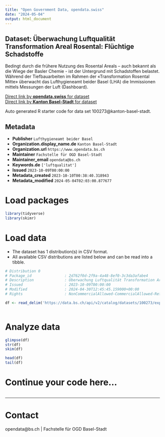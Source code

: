 ```yaml
---
title: "Open Government Data, opendata.swiss"
date: "2024-05-04"
output: html_document
---
```


## Dataset: Überwachung Luftqualität Transformation Areal Rosental: Flüchtige Schadstoffe

Bedingt durch die frühere Nutzung des Rosental Areals – auch bekannt als die Wiege der Basler Chemie - ist der Untergrund mit Schadstoffen belastet. Während der Tiefbauarbeiten im Rahmen der «Transformation Rosental Mitte» überwacht das Lufthygieneamt beider Basel (LHA) die Immissionen mittels Messungen der Luft (Dashboard). 

[Direct link by **opendata.swiss** for dataset](https://opendata.swiss/de/dataset/uberwachung-luftqualitat-transformation-areal-rosental-fluchtige-schadstoffe)<br>
[Direct link by **Kanton Basel-Stadt** for dataset](https://data.bs.ch/explore/dataset/100273/)

Auto generated R starter code for data set 100273@kanton-basel-stadt.

## Metadata

- **Publisher** `Lufthygieneamt beider Basel`
- **Organization.display_name.de** `Kanton Basel-Stadt`
- **Organization.url** `https://www.opendata.bs.ch`
- **Maintainer** `Fachstelle für OGD Basel-Stadt`
- **Maintainer_email** `opendata@bs.ch`
- **Keywords.de** `['luftqualitat']`
- **Issued** `2023-10-09T00:00:00`
- **Metadata_created** `2023-10-10T00:38:40.318943`
- **Metadata_modified** `2024-05-04T02:03:00.877677`


# Load packages

```r

library(tidyverse)
library(skimr)

```

# Load data

-   The dataset has 1 distribution(s) in CSV format.
-   All available CSV distributions are listed below and can be read into a tibble.

```r

# Distribution 0
# Package_id               : 2d762f0d-2f9a-4a48-8ef0-3c3da3afabe4
# Description              : Überwachung Luftqualität Transformation Areal Rosental: Flüchtige Schadstoffe (csv)
# Issued                   : 2023-10-09T00:00:00
# Modified                 : 2024-04-30T12:45:45.159000+00:00
# Rights                   : NonCommercialAllowed-CommercialAllowed-ReferenceRequired

df <- read_delim('https://data.bs.ch/api/v2/catalog/datasets/100273/exports/csv')



```

# Analyze data

```r

glimpse(df)
str(df)
skim(df)

head(df)
tail(df)

```

# Continue your code here...

```r

```

------------------------------------------------------------------------

# Contact

opendata@bs.ch | Fachstelle für OGD Basel-Stadt
